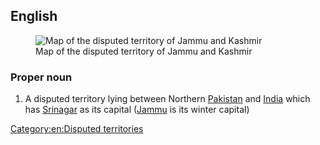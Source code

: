 ==English==
{{wikipedia}}
[[Image:Jammu and Kashmir in India (de-facto) (disputed hatched).svg|thumb|Map of the disputed territory of Jammu and Kashmir]]

===Proper noun===
{{en-proper noun|head=[[Jammu]] and [[Kashmir]]}}

# A disputed territory lying between Northern [[Pakistan]] and [[India]] which has [[Srinagar]] as its capital ([[Jammu]] is its winter capital)

[[Category:en:Disputed territories]]